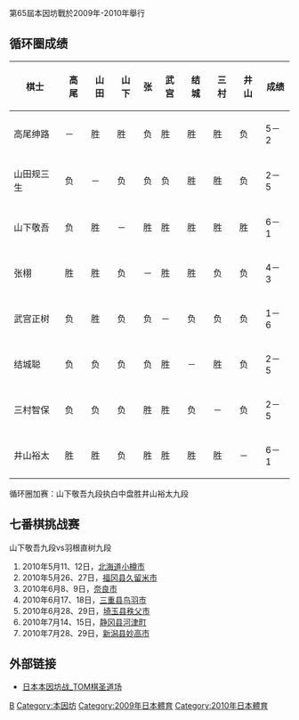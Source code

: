 第65屆本因坊戰於2009年-2010年舉行

== 循环圈成绩 ==
{|class="wikitable"
! 棋士 !! 高尾 !! 山田 !! 山下 !!	 张 !! 武宫 !! 结城 !! 三村 !! 井山 !! 成绩
|-
|高尾绅路
|－
|胜
|胜
|负
|胜
|胜
|胜
|负
|5－2
|-
|山田规三生
|负 	
|－
|负 	
|负 	
|负
|胜
|胜
|负
|2－5
|-
|山下敬吾
|负
|胜
|－
|胜
|胜
|胜
|胜
|胜
|6－1
|-
|张栩
|胜
|胜
|负
|－
|胜
|胜
|负
|负
|4－3
|-
|武宫正树
|负
|胜
|负
|负
|－
|负
|负
|负
|1－6
|-
|结城聪
|负
|负
|负
|负
|胜
|－
|胜
|负
|2－5
|-
|三村智保
|负
|负
|负
|胜
|胜
|负
|－
|负
|2－5
|-
|井山裕太
|胜
|胜
|负
|胜
|胜
|胜
|胜
|－
|6－1
|}
循环圈加赛：山下敬吾九段执白中盘胜井山裕太九段

== 七番棋挑战赛 ==
山下敬吾九段vs羽根直树九段
#2010年5月11、12日，[[北海道|北海道]][[小樽市|小樽市]]
#2010年5月26、27日，[[福冈县|福冈县]][[久留米市|久留米市]]
#2010年6月8、9日，[[奈良市|奈良市]]
#2010年6月17、18日，[[三重县|三重县]][[鸟羽市|鸟羽市]]
#2010年6月28、29日，[[埼玉县|埼玉县]][[秩父市|秩父市]]
#2010年7月14、15日，[[静冈县|静冈县]][[河津町|河津町]]
#2010年7月28、29日，[[新潟县|新潟县]][[妙高市|妙高市]]

== 外部链接 ==
*[http://weiqi.sports.tom.com/zhuantinew/37.html 日本本因坊战_TOM棋圣道场] {{Wayback|url=http://weiqi.sports.tom.com/zhuantinew/37.html |date=20090317191238 }}

[[Category:日本围棋比赛|B]]
[[Category:本因坊|Category:本因坊]]
[[Category:2009年日本體育|Category:2009年日本體育]]
[[Category:2010年日本體育|Category:2010年日本體育]]